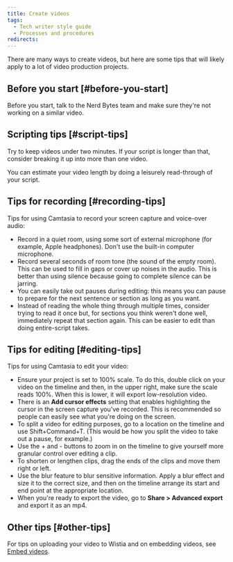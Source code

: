 ```yaml
---
title: Create videos
tags:
  - Tech writer style guide
  - Processes and procedures
redirects:
---
```


There are many ways to create videos, but here are some tips that will likely apply to a lot of video production projects. 

## Before you start [#before-you-start]

Before you start, talk to the Nerd Bytes team and make sure they're not working on a similar video. 

## Scripting tips [#script-tips]

Try to keep videos under two minutes. If your script is longer than that, consider breaking it up into more than one video. 

You can estimate your video length by doing a leisurely read-through of your script. 

## Tips for recording [#recording-tips]

Tips for using Camtasia to record your screen capture and voice-over audio: 

* Record in a quiet room, using some sort of external microphone (for example, Apple headphones). Don't use the built-in computer microphone. 
* Record several seconds of room tone (the sound of the empty room). This can be used to fill in gaps or cover up noises in the audio. This is better than using silence because going to complete silence can be jarring. 
* You can easily take out pauses during editing: this means you can pause to prepare for the next sentence or section as long as you want.
* Instead of reading the whole thing through multiple times, consider trying to read it once but, for sections you think weren't done well, immediately repeat that section again. This can be easier to edit than doing entire-script takes. 

## Tips for editing [#editing-tips]

Tips for using Camtasia to edit your video: 

* Ensure your project is set to 100% scale. To do this, double click on your video on the timeline and then, in the upper right, make sure the scale reads 100%. When this is lower, it will export low-resolution video. 
* There is an **Add cursor effects** setting that enables highlighting the cursor in the screen capture you've recorded. This is recommended so people can easily see what you're doing on the screen. 
* To split a video for editing purposes, go to a location on the timeline and use Shift+Command+T. (This would be how you split the video to take out a pause, for example.) 
* Use the + and - buttons to zoom in on the timeline to give yourself more granular control over editing a clip. 
* To shorten or lengthen clips, drag the ends of the clips and move them right or left. 
* Use the blur feature to blur sensitive information. Apply a blur effect and size it to the correct size, and then on the timeline arrange its start and end point at the appropriate location. 
* When you're ready to export the video, go to **Share > Advanced export** and export it as an mp4. 

## Other tips [#other-tips]

For tips on uploading your video to Wistia and on embedding videos, see [Embed videos](/docs/style-guide/images/embed-videos). 